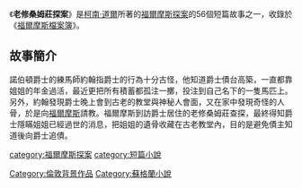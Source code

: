 {{unreferenced|time=2014-05-08T15:03:30+00:00}}
{{infobox Book |
| name =
老修桑姆莊探案| title_orig = '''The Adventure of Shoscombe Old Place'''
|image =
| image_caption =
| author = [[柯南·道爾|柯南·道爾]]
| country = {{UK}}
| language = [[英文|英文]]
| series =
| genre = [[短篇小說|短篇小說]]
| release_date = 1927年
}}
《'''老修桑姆莊探案'''》是[[柯南·道爾|柯南·道爾]]所著的[[福爾摩斯探案|福爾摩斯探案]]的56個短篇故事之一，收錄於《[[福爾摩斯檔案簿|福爾摩斯檔案簿]]》。

==故事簡介==
諾伯頓爵士的練馬師約翰指爵士的行為十分古怪，他知道爵士債台高築，一直都靠姐姐的年金過活，最近更把所有積蓄都孤注一擲，投注到自己名下的一隻馬匹上。另外，約翰發現爵士晚上會到古老的教堂與神秘人會面，又在家中發現奇怪的人骨，於是向[[福爾摩斯|福爾摩斯]]請教。福爾摩斯到訪爵士居住的老修桑姆莊查探，最終得知爵士隱瞞姐姐已經過世的消息，把姐姐的遺骨收藏在古老教堂內，目的是避免債主知道後向爵士追債。

{{福爾摩斯檔案簿}}
[[category:福爾摩斯探案|category:福爾摩斯探案]]
[[category:短篇小說|category:短篇小說]]
[[Category:倫敦背景作品|Category:倫敦背景作品]]
[[Category:蘇格蘭小說|Category:蘇格蘭小說]]